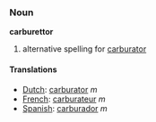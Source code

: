=== Noun ===

'''carburettor'''

#alternative spelling for [[carburator]]

====Translations====
*[[Dutch]]: [[carburator]] ''m''
*[[French]]: [[carburateur]] ''m''
*[[Spanish]]: [[carburador]] ''m''